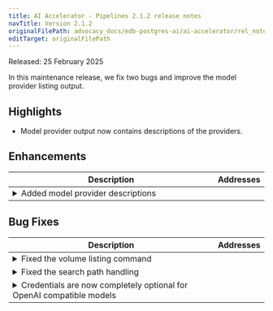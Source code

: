 ```yaml
---
title: AI Accelerator - Pipelines 2.1.2 release notes
navTitle: Version 2.1.2
originalFilePath: advocacy_docs/edb-postgres-ai/ai-accelerator/rel_notes/src/rel_notes_2.1.2.yml
editTarget: originalFilePath
---
```


Released: 25 February 2025

In this maintenance release, we fix two bugs and improve the model provider listing output.

## Highlights

- Model provider output now contains descriptions of the providers.

## Enhancements

<table class="table w-100"><thead><tr><th>Description</th><th width="10%">Addresses</th></tr></thead><tbody>
<tr><td><details><summary>Added model provider descriptions</summary><hr/><p>The model provider view <code>select * from aidb.model_providers;</code> now includes a description column detailing the purpose and capabilities of each model provider.</p>
</details></td><td></td></tr>
</tbody></table>


## Bug Fixes

<table class="table w-100"><thead><tr><th>Description</th><th width="10%">Addresses</th></tr></thead><tbody>
<tr><td><details><summary>Fixed the volume listing command</summary><hr/><p>The <code>aidb.list_volumes();</code> call is now functional. A bug prevented this call from succeeding (without affecting any other functionality).</p>
</details></td><td></td></tr>
<tr><td><details><summary>Fixed the search path handling</summary><hr/><p>Some internal commands used to append <code>aidb</code> to the search_path. This failed in certain cases depending on the contents of the existing search path. We changed the implementation to no longer modify the search_path in order to avoid this issue. This also means that the existing search_path no longer gets modified by AIDB.</p>
</details></td><td></td></tr>
<tr><td><details><summary>Credentials are now completely optional for OpenAI compatible models</summary><hr/><p>Previously the <code>aidb.create_model()</code> function required a key with an empty value to be passed for the api-key. It now allows you to omit the <code>credentials</code> parameter.</p>
</details></td><td></td></tr>
</tbody></table>


